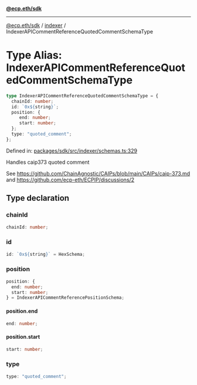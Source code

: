 [**@ecp.eth/sdk**](../../index.mdx)

***

[@ecp.eth/sdk](/sdk-reference/index.mdx) / [indexer](/sdk-reference/indexer/index.mdx) / IndexerAPICommentReferenceQuotedCommentSchemaType

# Type Alias: IndexerAPICommentReferenceQuotedCommentSchemaType

```ts
type IndexerAPICommentReferenceQuotedCommentSchemaType = {
  chainId: number;
  id: `0x${string}`;
  position: {
     end: number;
     start: number;
  };
  type: "quoted_comment";
};
```

Defined in: [packages/sdk/src/indexer/schemas.ts:329](https://github.com/ecp-eth/comments-monorepo/blob/main/packages/sdk/src/indexer/schemas.ts#L329)

Handles caip373 quoted comment

See https://github.com/ChainAgnostic/CAIPs/blob/main/CAIPs/caip-373.md
and https://github.com/ecp-eth/ECPIP/discussions/2

## Type declaration

### chainId

```ts
chainId: number;
```

### id

```ts
id: `0x${string}` = HexSchema;
```

### position

```ts
position: {
  end: number;
  start: number;
} = IndexerAPICommentReferencePositionSchema;
```

#### position.end

```ts
end: number;
```

#### position.start

```ts
start: number;
```

### type

```ts
type: "quoted_comment";
```
